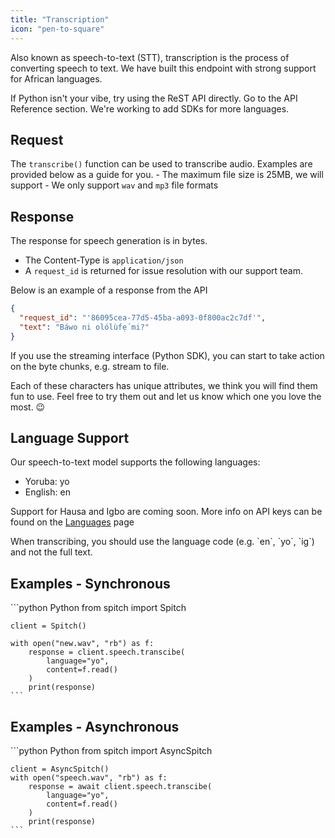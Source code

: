 ```yaml
---
title: "Transcription"
icon: "pen-to-square"
---
```


Also known as speech-to-text (STT), transcription is the process of converting speech to text. We have built this endpoint with strong support for African languages.

<Tip>
    If Python isn't your vibe, try using the ReST API directly. Go to the API Reference section.
    We're working to add SDKs for more languages.
</Tip>

## Request
The `transcribe()` function can be used to transcribe audio. Examples are provided below as a guide for you.
<Warning>
    - The maximum file size is 25MB, we will support
    - We only support `wav` and `mp3` file formats
</Warning>

## Response
The response for speech generation is in bytes.
* The Content-Type is `application/json`
* A `request_id` is returned for issue resolution with our support team.

Below is an example of a response from the API
```json
{
  "request_id": "'86095cea-77d5-45ba-a093-0f800ac2c7df'",
  "text": "Báwo ni olólùfẹ́ mi?"
}
```

If you use the streaming interface (Python SDK), you can start to take action on the byte chunks, e.g. stream to file.

Each of these characters has unique attributes, we think you will find them fun to use. Feel free to try them out and let us know which one you love the most. 😉

## Language Support
Our speech-to-text model supports the following languages:
- Yoruba: yo
- English: en

Support for Hausa and Igbo are coming soon.
More info on API keys can be found on the [Languages](/concepts/languages) page

<Note>
    When transcribing, you should use the language code (e.g. `en`, `yo`, `ig`) and not the full text.
</Note>

## Examples - Synchronous
<CodeGroup>
    ```python Python
    from spitch import Spitch

    client = Spitch()

    with open("new.wav", "rb") as f:
        response = client.speech.transcibe(
            language="yo",
            content=f.read()
        )
        print(response)
    ```
</CodeGroup>


## Examples - Asynchronous
<CodeGroup>
    ```python Python
    from spitch import AsyncSpitch

    client = AsyncSpitch()
    with open("speech.wav", "rb") as f:
        response = await client.speech.transcibe(
            language="yo",
            content=f.read()
        )
        print(response)
    ```
</CodeGroup>